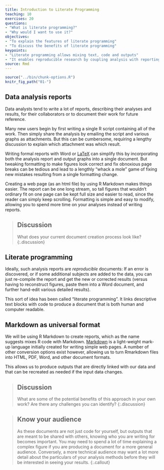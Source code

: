 ```yaml
---
title: Introduction to Literate Programming
teaching: 10
exercises: 20
questions:
- "What is literate programming?"
- "Why would I want to use it?"
objectives:
- "To explain the features of literate programming"
- "To discuss the benefits of literate programming"
keypoints:
- "Literate programming allows mixing text, code and outputs"
- "It enables reproducible research by coupling analysis with reporting"
source: Rmd
---
```


```r
source("../bin/chunk-options.R")
knitr_fig_path("01-")
```


## Data analysis reports

Data analysts tend to write a lot of reports, describing their
analyses and results, for their collaborators or to document their
work for future reference.

Many new users begin by first writing a single R script containing all of the
work. Then simply share the analysis by emailing the script and various graphs
as attachments. But this can be cumbersome, requiring a lengthy discussion to
explain which attachment was which result.

Writing formal reports with Word or [LaTeX](http://www.latex-project.org/)
can simplify this by incorporating both the analysis report and output graphs 
into a single document. But tweaking formatting to make figures look correct
and fix obnoxious page breaks can be tedious and lead to a lengthly "whack
a mole" game of fixing new mistakes resulting from a single formatting change.

Creating a web page (as an html file) by using R Markdown makes things easier.
The report can be one long stream, so tall figures that wouldn't ordinary fit on
one page can be kept full size and easier to read, since the reader can simply
keep scrolling. Formatting is simple and easy to modify, allowing you to spend
more time on your analyses instead of writing reports.


> ## Discussion
> What does your current document creation process look like?
{:.discussion}

## Literate programming

Ideally, such analysis reports are _reproducible_ documents: If an
error is discovered, or if some additional subjects are added to the
data, you can just re-compile the report and get the new or corrected
results (versus having to reconstruct figures, paste them into
a Word document, and further hand-edit various detailed results).

This sort of idea has been called "literate programming". It links descriptive text blocks 
with code to produce a document that is both human and computer readable.

## Markdown as universal format

We will be using R Markdown to create reports, which as the name suggests mixes R code 
with Markdown. [Markdown](https://www.markdownguide.org/) is a light-weight mark-up 
language initially created for writing simple web pages. A number of other conversion options exist
however, allowing us to turn Rmarkdown files into HTML, PDF, Word, and other document formats.

This allows us to produce outputs that are directly linked with our data and that can be recreated 
as needed if the input data changes.

> ## Discussion
> What are some of the potential benefits of this approach in your own work? Are there any 
> challenges you can identify?
{:.discussion}

> ## Know your audience
> As these documents are not just code for yourself, but outputs that are meant to be shared with
> others, knowing who you are writing for becomes important. You may need to spend a lot of time
> explaining a complex figure if you are producing a document for a more general audience. 
> Conversely, a more technical audience may want a lot more detail about the particulars of 
> your analysis methods before they will be interested in seeing your results.
{:.callout}